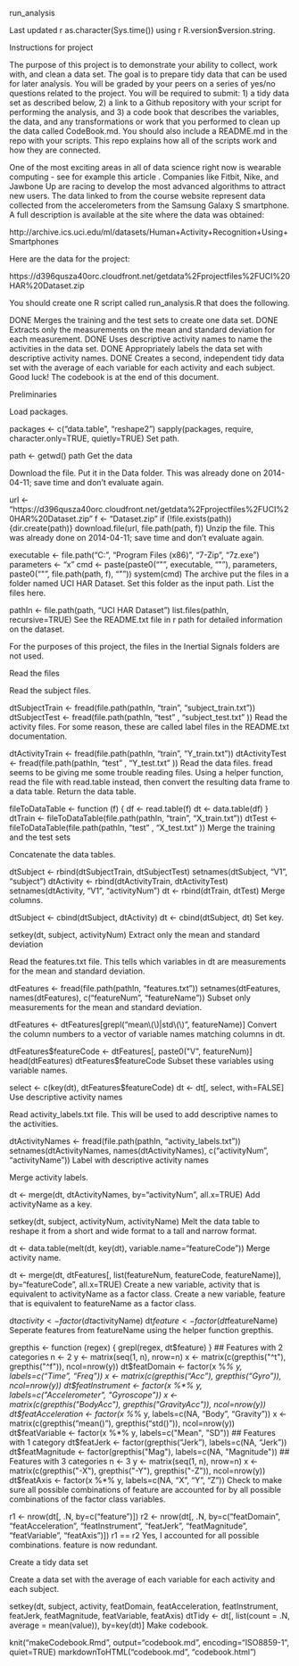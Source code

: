 run_analysis

Last updated r as.character(Sys.time()) using r R.version$version.string.

Instructions for project

The purpose of this project is to demonstrate your ability to collect, work with, and clean a data set. The goal is to prepare tidy data that can be used for later analysis. You will be graded by your peers on a series of yes/no questions related to the project. You will be required to submit: 1) a tidy data set as described below, 2) a link to a Github repository with your script for performing the analysis, and 3) a code book that describes the variables, the data, and any transformations or work that you performed to clean up the data called CodeBook.md. You should also include a README.md in the repo with your scripts. This repo explains how all of the scripts work and how they are connected.

One of the most exciting areas in all of data science right now is wearable computing - see for example this article . Companies like Fitbit, Nike, and Jawbone Up are racing to develop the most advanced algorithms to attract new users. The data linked to from the course website represent data collected from the accelerometers from the Samsung Galaxy S smartphone. A full description is available at the site where the data was obtained:

http://archive.ics.uci.edu/ml/datasets/Human+Activity+Recognition+Using+Smartphones

Here are the data for the project:

https://d396qusza40orc.cloudfront.net/getdata%2Fprojectfiles%2FUCI%20HAR%20Dataset.zip

You should create one R script called run_analysis.R that does the following.

DONE Merges the training and the test sets to create one data set.
DONE Extracts only the measurements on the mean and standard deviation for each measurement.
DONE Uses descriptive activity names to name the activities in the data set.
DONE Appropriately labels the data set with descriptive activity names.
DONE Creates a second, independent tidy data set with the average of each variable for each activity and each subject.
Good luck!
The codebook is at the end of this document.

Preliminaries

Load packages.

packages <- c("data.table", "reshape2")
sapply(packages, require, character.only=TRUE, quietly=TRUE)
Set path.

path <- getwd()
path
Get the data

Download the file. Put it in the Data folder. This was already done on 2014-04-11; save time and don't evaluate again.

url <- "https://d396qusza40orc.cloudfront.net/getdata%2Fprojectfiles%2FUCI%20HAR%20Dataset.zip"
f <- "Dataset.zip"
if (!file.exists(path)) {dir.create(path)}
download.file(url, file.path(path, f))
Unzip the file. This was already done on 2014-04-11; save time and don't evaluate again.

executable <- file.path("C:", "Program Files (x86)", "7-Zip", "7z.exe")
parameters <- "x"
cmd <- paste(paste0("\"", executable, "\""), parameters, paste0("\"", file.path(path, f), "\""))
system(cmd)
The archive put the files in a folder named UCI HAR Dataset. Set this folder as the input path. List the files here.

pathIn <- file.path(path, "UCI HAR Dataset")
list.files(pathIn, recursive=TRUE)
See the README.txt file in r path for detailed information on the dataset.

For the purposes of this project, the files in the Inertial Signals folders are not used.

Read the files

Read the subject files.

dtSubjectTrain <- fread(file.path(pathIn, "train", "subject_train.txt"))
dtSubjectTest  <- fread(file.path(pathIn, "test" , "subject_test.txt" ))
Read the activity files. For some reason, these are called label files in the README.txt documentation.

dtActivityTrain <- fread(file.path(pathIn, "train", "Y_train.txt"))
dtActivityTest  <- fread(file.path(pathIn, "test" , "Y_test.txt" ))
Read the data files. fread seems to be giving me some trouble reading files. Using a helper function, read the file with read.table instead, then convert the resulting data frame to a data table. Return the data table.

fileToDataTable <- function (f) {
	df <- read.table(f)
	dt <- data.table(df)
}
dtTrain <- fileToDataTable(file.path(pathIn, "train", "X_train.txt"))
dtTest  <- fileToDataTable(file.path(pathIn, "test" , "X_test.txt" ))
Merge the training and the test sets

Concatenate the data tables.

dtSubject <- rbind(dtSubjectTrain, dtSubjectTest)
setnames(dtSubject, "V1", "subject")
dtActivity <- rbind(dtActivityTrain, dtActivityTest)
setnames(dtActivity, "V1", "activityNum")
dt <- rbind(dtTrain, dtTest)
Merge columns.

dtSubject <- cbind(dtSubject, dtActivity)
dt <- cbind(dtSubject, dt)
Set key.

setkey(dt, subject, activityNum)
Extract only the mean and standard deviation

Read the features.txt file. This tells which variables in dt are measurements for the mean and standard deviation.

dtFeatures <- fread(file.path(pathIn, "features.txt"))
setnames(dtFeatures, names(dtFeatures), c("featureNum", "featureName"))
Subset only measurements for the mean and standard deviation.

dtFeatures <- dtFeatures[grepl("mean\\(\\)|std\\(\\)", featureName)]
Convert the column numbers to a vector of variable names matching columns in dt.

dtFeatures$featureCode <- dtFeatures[, paste0("V", featureNum)]
head(dtFeatures)
dtFeatures$featureCode
Subset these variables using variable names.

select <- c(key(dt), dtFeatures$featureCode)
dt <- dt[, select, with=FALSE]
Use descriptive activity names

Read activity_labels.txt file. This will be used to add descriptive names to the activities.

dtActivityNames <- fread(file.path(pathIn, "activity_labels.txt"))
setnames(dtActivityNames, names(dtActivityNames), c("activityNum", "activityName"))
Label with descriptive activity names

Merge activity labels.

dt <- merge(dt, dtActivityNames, by="activityNum", all.x=TRUE)
Add activityName as a key.

setkey(dt, subject, activityNum, activityName)
Melt the data table to reshape it from a short and wide format to a tall and narrow format.

dt <- data.table(melt(dt, key(dt), variable.name="featureCode"))
Merge activity name.

dt <- merge(dt, dtFeatures[, list(featureNum, featureCode, featureName)], by="featureCode", all.x=TRUE)
Create a new variable, activity that is equivalent to activityName as a factor class. Create a new variable, feature that is equivalent to featureName as a factor class.

dt$activity <- factor(dt$activityName)
dt$feature <- factor(dt$featureName)
Seperate features from featureName using the helper function grepthis.

grepthis <- function (regex) {
  grepl(regex, dt$feature)
}
## Features with 2 categories
n <- 2
y <- matrix(seq(1, n), nrow=n)
x <- matrix(c(grepthis("^t"), grepthis("^f")), ncol=nrow(y))
dt$featDomain <- factor(x %*% y, labels=c("Time", "Freq"))
x <- matrix(c(grepthis("Acc"), grepthis("Gyro")), ncol=nrow(y))
dt$featInstrument <- factor(x %*% y, labels=c("Accelerometer", "Gyroscope"))
x <- matrix(c(grepthis("BodyAcc"), grepthis("GravityAcc")), ncol=nrow(y))
dt$featAcceleration <- factor(x %*% y, labels=c(NA, "Body", "Gravity"))
x <- matrix(c(grepthis("mean()"), grepthis("std()")), ncol=nrow(y))
dt$featVariable <- factor(x %*% y, labels=c("Mean", "SD"))
## Features with 1 category
dt$featJerk <- factor(grepthis("Jerk"), labels=c(NA, "Jerk"))
dt$featMagnitude <- factor(grepthis("Mag"), labels=c(NA, "Magnitude"))
## Features with 3 categories
n <- 3
y <- matrix(seq(1, n), nrow=n)
x <- matrix(c(grepthis("-X"), grepthis("-Y"), grepthis("-Z")), ncol=nrow(y))
dt$featAxis <- factor(x %*% y, labels=c(NA, "X", "Y", "Z"))
Check to make sure all possible combinations of feature are accounted for by all possible combinations of the factor class variables.

r1 <- nrow(dt[, .N, by=c("feature")])
r2 <- nrow(dt[, .N, by=c("featDomain", "featAcceleration", "featInstrument", "featJerk", "featMagnitude", "featVariable", "featAxis")])
r1 == r2
Yes, I accounted for all possible combinations. feature is now redundant.

Create a tidy data set

Create a data set with the average of each variable for each activity and each subject.

setkey(dt, subject, activity, featDomain, featAcceleration, featInstrument, featJerk, featMagnitude, featVariable, featAxis)
dtTidy <- dt[, list(count = .N, average = mean(value)), by=key(dt)]
Make codebook.

knit("makeCodebook.Rmd", output="codebook.md", encoding="ISO8859-1", quiet=TRUE)
markdownToHTML("codebook.md", "codebook.html")
